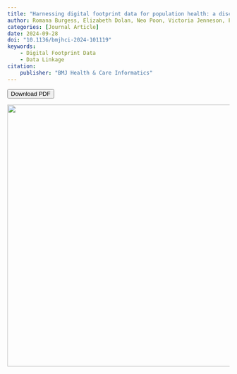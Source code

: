 ```yaml
---
title: "Harnessing digital footprint data for population health: a discussion on collaboration, challenges and opportunities in the UK"
author: Romana Burgess, Elizabeth Dolan, Neo Poon, Victoria Jenneson, Francesca Pontin, Torty Sivill, Michelle Morris, Anya Skatova
categories: [Journal Article]
date: 2024-09-28
doi: "10.1136/bmjhci-2024-101119" 
keywords: 
    - Digital Footprint Data
    - Data Linkage
citation: 
    publisher: "BMJ Health & Care Informatics"
---
```

<!-- Button to download PDF -->
<button id="download-btn" onclick="downloadPDF()">Download PDF</button>
<!-- JavaScript function to handle the download -->
<script>
function downloadPDF() {
   // Path to your PDF file (relative)
   var pdfPath = '../publication_pdfs/harnessing_digital_footprint.pdf';
   // Create a temporary link to trigger the download
   var link = document.createElement('a');
   link.href = pdfPath;
   link.download = 'harnessing_digital_footprint.pdf';  // Optionally, specify the file name
   // Append the link to the body (required for it to work in some browsers)
   document.body.appendChild(link);
   // Trigger the click event to start the download
   link.click();
   // Remove the link from the DOM after the download starts
   document.body.removeChild(link);
}
</script>


![](/docs/publication_pdfs/harnessing_digital_footprint.jpg){width="595"}



